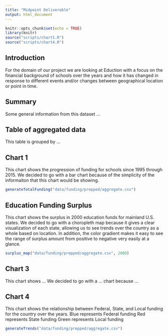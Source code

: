 ```yaml
---
title: "Midpoint Deliverable"
output: html_document
---
```


```r
knitr::opts_chunk$set(echo = TRUE)
library(knitr)
source("scripts/chart1.R")
source("scripts/chart4.R")
```

## Introduction

For the domain of our project we are looking at Eduction with a focus on the financial background of schools over the years and how it has changed in response to different events and/or changes between geographical location or point in time.

## Summary

Some general information from this dataset ...

## Table of aggregated data

This table is grouped by ...

## Chart 1

This chart shows the progression of funding for schools since 1995 through 2015. We decided to go with a bar chart because of the simplicity of the informaiton that this chart would be showing.

```r
generateTotalFunding("data/funding/prepped/aggregate.csv")
```

## Education Funding Surplus

This chart shows the surplus in 2000 education funds for mainland U.S. states. We decided to go with a choropleth map because it gives a clear visualization of each state, allowing us to see trends over the country as a whole based on location. In addition, the color gradient makes it easy to see the range of surplus amount from positive to negative very easily at a glance.

```r
surplus_map("data/funding/prepped/aggregate.csv", 2000)
```

## Chart 3

This chart shows ... We decided to go with a ... chart because ...

## Chart 4

This chart shows the relationship between Federal, State, and Local funding for the country over the years.
Blue represents Federal funding
Red represents State funding
Green represents Local funding
```r
generateTrends("data/funding/prepped/aggregate.csv")
```



